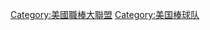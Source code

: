 {{Commonscat|Major League Baseball teams}}

[[Category:美國職棒大聯盟|Category:美國職棒大聯盟]]
[[Category:美国棒球队|Category:美国棒球队]]